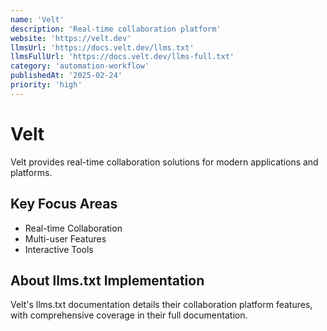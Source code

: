 ```yaml
---
name: 'Velt'
description: 'Real-time collaboration platform'
website: 'https://velt.dev'
llmsUrl: 'https://docs.velt.dev/llms.txt'
llmsFullUrl: 'https://docs.velt.dev/llms-full.txt'
category: 'automation-workflow'
publishedAt: '2025-02-24'
priority: 'high'
---
```


# Velt

Velt provides real-time collaboration solutions for modern applications and platforms.

## Key Focus Areas

- Real-time Collaboration
- Multi-user Features
- Interactive Tools

## About llms.txt Implementation

Velt's llms.txt documentation details their collaboration platform features, with comprehensive coverage in their full documentation.
